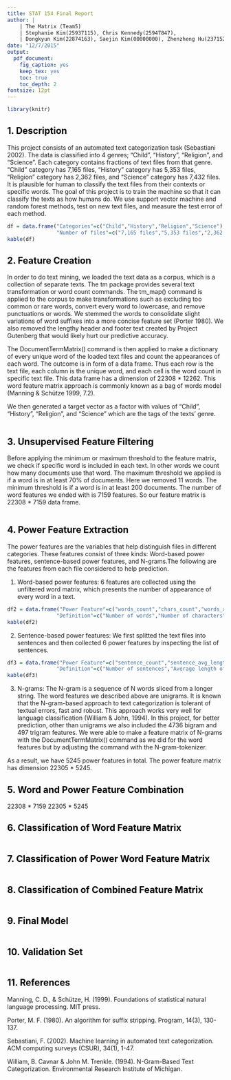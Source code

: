 ```yaml
---
title: STAT 154 Final Report
author: |
    | The Matrix (Team5)
    | Stephanie Kim(25937115), Chris Kennedy(25947847), 
    | Dongkyun Kim(22874163), Saejin Kim(00000000), Zhenzheng Hu(23715262)
date: "12/7/2015"
output:
  pdf_document:
    fig_caption: yes
    keep_tex: yes
    toc: true
    toc_depth: 2
fontsize: 12pt
---
```


```r
library(knitr)
```

## <span style="color:black">1. Description</span>

This project consists of an automated text categorization task (Sebastiani 2002). The data is classified into 4 genres; “Child”, “History”, “Religion”, and “Science”. Each category contains fractions of text files from that genre. “Child” category has 7,165 files, “History” category has 5,353 files, “Religion” category has 2,362 files, and “Science” category has 7,432 files. It is plausible for human to classify the text files from their contexts or specific words. The goal of this project is to train the machine so that it can classify the texts as how humans do. We use support vector machine and random forest methods, test on new text files, and measure the test error of each method.

```r
df = data.frame("Categories"=c("Child","History","Religion","Science"),
                "Number of files"=c("7,165 files","5,353 files","2,362 files","7,432 files"))
kable(df)
```

## <span style="color:black">2. Feature Creation</span>

In order to do text mining, we loaded the text data as a corpus, which is a collection of separate texts. The tm package provides several text transformation or word count commands. The tm_map() command is applied to the corpus to make transformations such as excluding too common or rare words, convert every word to lowercase, and remove punctuations or words. We stemmed the words to consolidate slight variations of word suffixes into a more concise feature set (Porter 1980). We also removed the lengthy header and footer text created by Project Gutenberg that would likely hurt our predictive accuracy.

The DocumentTermMatrix() command is then applied to make a dictionary of every unique word of the loaded text files and count the appearances of each word.  The outcome is in form of a data frame. Thus each row is the text file, each column is the unique word, and each cell is the word count in specific text file. This data frame has a dimension of 22308 * 12262. This word feature matrix approach is commonly known as a bag of words model (Manning &  Schütze 1999, 7.2).

We then generated a target vector as a factor with values of “Child”, “History”, “Religion”, and “Science” which are the tags of the texts’ genre.

```r

```
## <span style="color:black">3. Unsupervised Feature Filtering</span>

Before applying the minimum or maximum threshold to the feature matrix, we check if specific word is included in each text. In other words we count how many documents use that word. The maximum threshold we applied is if a word is in at least 70% of documents. Here we removed 11 words. The minimum threshold is if a word is in at least 200 documents. The number of word features we ended with is 7159 features. So our feature matrix is 22308 * 7159 data frame.

```r
```

## <span style="color:black">4. Power Feature Extraction</span>

The power features are the variables that help distinguish files in different categories. These features consist of three kinds: Word-based power features, sentence-based power features, and N-grams.The following are the features from each file considered to help prediction. 

(1) Word-based power features: 6 features are collected using the unfiltered word matrix, which presents the number of appearance of every word in a text.
 
```r
df2 = data.frame("Power Feature"=c("words_count","chars_count","words_avg_length","words_distinct","sd_words","word_diversity"),
                "Definition"=c("Number of words","Number of characters","Average words length (Number of characters/Number of words)","Number of words that appears in a text at least once","Standard deviation of word length","Word diversity (Number of distinct words/Number of words)"))
kable(df2)
```
 
(2) Sentence-based power features: We first splitted the text files into sentences and then collected 6 power features by inspecting the list of sentences.

```r
df3 = data.frame("Power Feature"=c("sentence_count","sentence_avg_length","4digit_nums","digit_count","question_marks","exclamation_points"),
                "Definition"=c("Number of sentences","Average length of sentences","Number of 4-digit number","Number of digits","Number of question marks","Number of exclamation points"))
kable(df3)
```

(3) N-grams: The N-gram is a sequence of N words sliced from a longer string. The word features we described above are unigrams. It is known that the N-gram-based approach to text categorization is tolerant of textual errors, fast and robust. This approach works very well for language classification (William & John, 1994). In this project, for better prediction, other than unigrams we also included the 4736 bigram and 497 trigram features. We were able to make a feature matrix of N-grams with the DocumentTermMatrix() command as we did for the word features but by adjusting the command with the N-gram-tokenizer.

As a result, we have 5245 power features in total. The power feature matrix has dimension 22305 * 5245.

## <span style="color:black">5. Word and Power Feature Combination</span>
22308 * 7159
22305 * 5245

## <span style="color:black">6. Classification of Word Feature Matrix</span>

```r

```

## <span style="color:black">7. Classification of Power Word Feature Matrix</span>

```r

```

## <span style="color:black">8. Classification of Combined Feature Matrix</span>

```r

```

## <span style="color:black">9. Final Model</span>

```r

```

## <span style="color:black">10. Validation Set</span>

```r

```

## <span style="color:black">11. References</span>
Manning, C. D., & Schütze, H. (1999). Foundations of statistical natural language processing. MIT press.

Porter, M. F. (1980). An algorithm for suffix stripping. Program, 14(3), 130-137.

Sebastiani, F. (2002). Machine learning in automated text categorization. ACM computing surveys (CSUR), 34(1), 1-47.

William, B. Cavnar & John M. Trenkle. (1994). N-Gram-Based Text Categorization. Environmental Research Institute of Michigan.